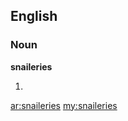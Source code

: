==English==

===Noun===
'''snaileries'''

# {{plural of|[[snailery]]}}

[[ar:snaileries]]
[[my:snaileries]]